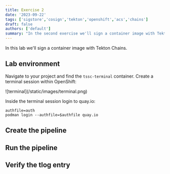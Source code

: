 ```yaml
---
title: Exercise 2
date: '2023-09-22'
tags: ['sigstore','cosign','tekton','openshift','acs','chains']
draft: false
authors: ['default']
summary: "In the second exercise we'll sign a container image with Tekton Chains."
---
```

In this lab we'll sign a container image with Tekton Chains.

## Lab environment
Navigate to your project and find the `tssc-terminal` container. Create a terminal session within OpenShift:

<Zoom>
![terminal](/static/images/terminal.png)
</Zoom>

Inside the terminal session login to quay.io:
```
authfile=auth
podman login --authfile=$authfile quay.io
```

## Create the pipeline

## Run the pipeline

## Verify the tlog entry
